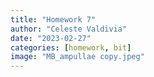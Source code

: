 ```yaml
---
title: "Homework 7"
author: "Celeste Valdivia"
date: "2023-02-27"
categories: [homework, bit]
image: "MB_ampullae copy.jpeg"
---
```


